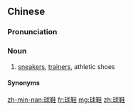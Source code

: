==Chinese==
{{zh-forms}}

===Pronunciation===
{{zh-pron
|m=qiúxié,er=1
|c=kau4 haai4
|h=pfs=khiù-hài
|mn=qz,tp,xm:kiû-ôe/kh,zz:kiû-ê
|cat=n
}}

===Noun===
{{zh-noun}}

# [[sneaker]]s, [[trainer]]s, athletic shoes

====Synonyms====
{{zh-dial}}

{{zh-cat|Footwear|Sports}}

[[zh-min-nan:球鞋]]
[[fr:球鞋]]
[[mg:球鞋]]
[[zh:球鞋]]